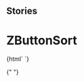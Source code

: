 
## Stories

<Meta title="Buttons/ZButtonSort" component="z-button-sort" />

# ZButtonSort

<Preview>
  <Story name="z-button-sort">
    {html` <z-button-sort
      label="${text("label", "sort")}"
      counter="${number("counter", 3)}"
      desclabel="${text("desclabel", "label DESC")}"
      sortlabelasc="${text("sortlabelasc", "1-9")}"
      sortlabeldesc="${text("sortlabeldesc", "9-1")}"
      isselected="${boolean("isselected", true)}"
      sortasc="${boolean("sortasc", true)}"
    ></z-button-sort>`}
  </Story>
</Preview>

{" "}
<Props of="z-button-sort" />
